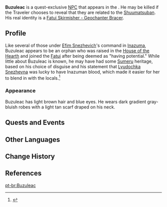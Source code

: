 {{Character Infobox
|type             = Quest NPC
|deceased         = May be killed by Traveler in [[Shuumatsuban Operations]]
|image            = NPC Buzuleac.png
|region           = Snezhnaya
|location         = Inazuma
|affiliation      = Fatui
|affiliation2     = House of the Hearth
|title            = Fatui Spy
|voiceEN          = 
|voiceCN          = 
|voiceJP          = 
}}
'''Buzuleac''' is a quest-exclusive [[NPC]] that appears in the {{Quest|Shuumatsuban Operations}}. He may be killed if the Traveler chooses to reveal that they are related to the [[Shuumatsuban]]. His real identity is a [[Fatui Skirmisher - Geochanter Bracer]].

==Profile==
Like several of those under [[Efim Snezhevich]]'s command in [[Inazuma]], Buzuleac appears to be an orphan who was raised in the [[House of the Hearth]] and joined the [[Fatui]] after being deemed as "having potential." While little about Buzuleac is known, he may have had some [[Sumeru]] heritage, based on his choice of disguise and his statement that [[Lyudochka Snezhevna]] was lucky to have Inazuman blood, which made it easier for her to blend in with the locals.<ref>{{Ref/Quest|Shuumatsuban Operations}}</ref>

===Appearance===
Buzuleac has light brown hair and blue eyes. He wears dark gradient gray-bluish robes with a light tan scarf draped on his neck.

==Quests and Events==
{{Quests and Events}}

==Other Languages==
{{Other Languages
|default_hidden = 1
|en      = Buzuleac
|zhs     = 布祖里格
|zhs_rm  = Bùzǔlǐgé
|zht     = 布祖里格
|zht_rm  = Bùzǔlǐgé
|ja      = ブソリカ
|ja_rm   = Busorika
|ko      = 부주리카
|es      = Buzuleac
|fr      = Buzuleac
|ru      = Бузулик
|th      = Buzuleac
|vi      = Buzuleac
|de      = Buzuleac
|id      = Buzuleac
|pt      = Buzuleac
|tr      = Buzuleac
|it      = Buzuleac
}}

==Change History==
{{Change History|2.4}}

==References==
{{Reflist}}

[[pt-br:Buzuleac]]